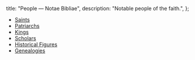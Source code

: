   title: "People — Notae Bibliae",
  description: "Notable people of the faith.",
};

<Initial text="People" />

* [Saints](/people/saints)
* [Patriarchs](/people/patriarchs)
* [Kings](/people/kings)
* [Scholars](/people/scholars)
* [Historical Figures](/people/historical-figures)
* [Genealogies](/people/genealogies)
